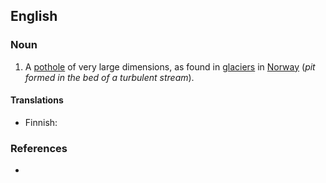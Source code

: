 ==English==

===Noun===
{{en-noun|sg=[[giant]] [[kettle]]}}

# A [[pothole]] of very large dimensions, as found in [[glaciers]] in [[Norway]] (''pit formed in the bed of a turbulent stream'').

====Translations====
{{trans-top|pothole}}
* Finnish: {{t+|fi|hiidenkirnu}}
{{trans-mid}}
{{trans-bottom}}

===References===
* {{R:Webster 1913|giant}}